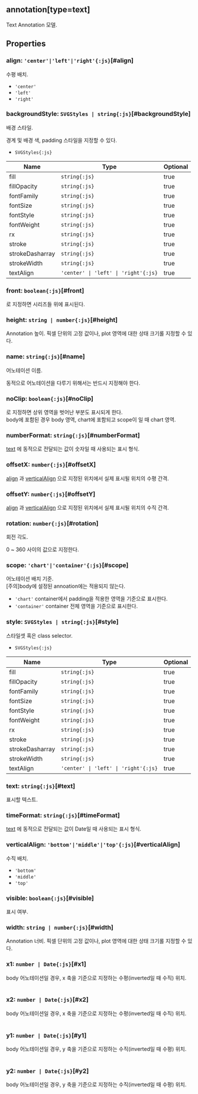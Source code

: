 ## **annotation[type=text]**
Text Annotation 모델.
## Properties

### align: `'center'|'left'|'right'{:js}`[#align]
수평 배치.  
- `'center'` 
- `'left'` 
- `'right'` 

<DefaultValue value="'left'" contents=""></DefaultValue>
### backgroundStyle: `SVGStyles | string{:js}`[#backgroundStyle]
배경 스타일.

경계 및 배경 색, padding 스타일을 지정할 수 있다.  
- `SVGStyles{:js}` 

| Name | Type | Optional |  
| ----- | ----- | ----- |  
| fill | `string{:js}` | true |  
| fillOpacity | `string{:js}` | true |  
| fontFamily | `string{:js}` | true |  
| fontSize | `string{:js}` | true |  
| fontStyle | `string{:js}` | true |  
| fontWeight | `string{:js}` | true |  
| rx | `string{:js}` | true |  
| stroke | `string{:js}` | true |  
| strokeDasharray | `string{:js}` | true |  
| strokeWidth | `string{:js}` | true |  
| textAlign | `'center' \| 'left' \| 'right'{:js}` | true |<DefaultValue value="undefined" contents=""></DefaultValue>
### front: `boolean{:js}`[#front]
<Content type="keyword" value="true"></Content>로 지정하면 시리즈들 위에 표시된다.  
<DefaultValue value="false" contents=""></DefaultValue>
### height: `string | number{:js}`[#height]
Annotation 높이.
픽셀 단위의 고정 값이나, plot 영역에 대한 상태 크기롤 지정할 수 있다.  
<DefaultValue value="undefined" contents=""></DefaultValue>
### name: `string{:js}`[#name]
어노테이션 이름.

동적으로 어노테이션을 다루기 위해서는 반드시 지정해야 한다.  
<DefaultValue value="undefined" contents=""></DefaultValue>
### noClip: `boolean{:js}`[#noClip]
<Content type="keyword" value="true"></Content>로 지정하면 상위 영역을 벗어난 부분도 표시되게 한다.<br/>
body에 포함된 경우 body 영역,
chart에 포함되고 scope이 <Content type="expression" value="'chart'"></Content>일 때 chart 영역.  
<DefaultValue value="undefined" contents=""></DefaultValue>
### numberFormat: `string{:js}`[#numberFormat]
[text](#text) 에 동적으로 전달되는 값이 숫자일 때 사용되는 표시 형식.  
<DefaultValue value="undefined" contents=""></DefaultValue>
### offsetX: `number{:js}`[#offsetX]
[align](#align) 과 [verticalAlign](#verticalalign) 으로 지정된 위치에서 실제 표시될 위치의 수평 간격.  
<DefaultValue value="0" contents=""></DefaultValue>
### offsetY: `number{:js}`[#offsetY]
[align](#align) 과 [verticalAlign](#verticalalign) 으로 지정된 위치에서 실제 표시될 위치의 수직 간격.  
<DefaultValue value="0" contents=""></DefaultValue>
### rotation: `number{:js}`[#rotation]
회전 각도.

0 ~ 360 사이의 값으로 지정한다.  
<DefaultValue value="undefined" contents=""></DefaultValue>
### scope: `'chart'|'container'{:js}`[#scope]
어노테이션 배치 기준.<br/>
[주의]body에 설정된 annoation에는 적용되지 않는다.  
- `'chart'` container에서 padding을 적용한 영역을 기준으로 표시한다.
- `'container'` container 전체 영역을 기준으로 표시한다.

<DefaultValue value="'chart'" contents=""></DefaultValue>
### style: `SVGStyles | string{:js}`[#style]
스타일셋 혹은 class selector.  
- `SVGStyles{:js}` 

| Name | Type | Optional |  
| ----- | ----- | ----- |  
| fill | `string{:js}` | true |  
| fillOpacity | `string{:js}` | true |  
| fontFamily | `string{:js}` | true |  
| fontSize | `string{:js}` | true |  
| fontStyle | `string{:js}` | true |  
| fontWeight | `string{:js}` | true |  
| rx | `string{:js}` | true |  
| stroke | `string{:js}` | true |  
| strokeDasharray | `string{:js}` | true |  
| strokeWidth | `string{:js}` | true |  
| textAlign | `'center' \| 'left' \| 'right'{:js}` | true |<DefaultValue value="undefined" contents=""></DefaultValue>
### text: `string{:js}`[#text]
표시할 텍스트.  
<DefaultValue value="'Text'" contents=""></DefaultValue>
### timeFormat: `string{:js}`[#timeFormat]
[text](#text) 에 동적으로 전달되는 값이 Date일 때 사용되는 표시 형식.  
<DefaultValue value="undefined" contents=""></DefaultValue>
### verticalAlign: `'bottom'|'middle'|'top'{:js}`[#verticalAlign]
수직 배치.  
- `'bottom'` 
- `'middle'` 
- `'top'` 

<DefaultValue value="'top'" contents=""></DefaultValue>
### visible: `boolean{:js}`[#visible]
표시 여부.  
<DefaultValue value="true" contents=""></DefaultValue>
### width: `string | number{:js}`[#width]
Annotation 너비.
픽셀 단위의 고정 값이나, plot 영역에 대한 상태 크기롤 지정할 수 있다.  
<DefaultValue value="undefined" contents=""></DefaultValue>
### x1: `number | Date{:js}`[#x1]
body 어노테이션일 경우,
x 축을 기준으로 지정하는 수평(inverted일 때 수직) 위치.<br/>  
<DefaultValue value="undefined" contents=""></DefaultValue>
### x2: `number | Date{:js}`[#x2]
body 어노테이션일 경우,
x 축을 기준으로 지정하는 수평(inverted일 때 수직) 위치.<br/>  
<DefaultValue value="undefined" contents=""></DefaultValue>
### y1: `number | Date{:js}`[#y1]
body 어노테이션일 경우,
y 축을 기준으로 지정하는 수직(inverted일 때 수평) 위치.<br/>  
<DefaultValue value="undefined" contents=""></DefaultValue>
### y2: `number | Date{:js}`[#y2]
body 어노테이션일 경우,
y 축을 기준으로 지정하는 수직(inverted일 때 수평) 위치.<br/>  
<DefaultValue value="undefined" contents=""></DefaultValue>
